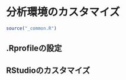 # 分析環境のカスタマイズ {#R-Customize}

```r
source("_common.R")
```

## .Rprofileの設定 {#Customize-rprofile}

## RStudioのカスタマイズ {#Customize-rstudio}